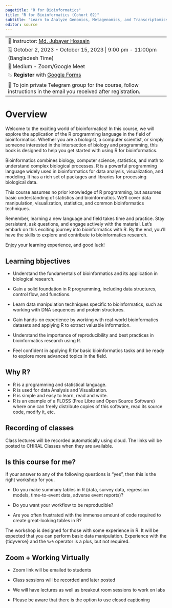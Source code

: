 ---
pagetitle: "R for Bioinformatics"
title: "R for Bioinformatics (Cohort 02)"
subtitle: "Learn to Analyze Genomics, Metagenomics, and Transcriptomics Data with R"
editor: source
---

------------------------------------------------------------------------
🧑 Instructor: [Md. Jubayer Hossain](https://hossainlab.github.io/)

🗓 October 2, 2023 - October 15, 2023 \| 9:00 pm - 11:00pm (Bangladesh Time)

🏨 Medium - Zoom/Google Meet

💥 **Register** with [Google Forms](https://forms.gle/ke8U9uYxXmtvsgtk7) 
<!-- **Registration**: *Closed* -->

<!-- 💥 **Registration Fee**: 1020 BDT (for students),1530BDT (for professionals) -->

📝 To join private Telegram group for the course, follow instructions in the email you received after registration.
------------------------------------------------------------------------

# Overview
Welcome to the exciting world of bioinformatics! In this course, we will explore the application of the R programming language in the field of bioinformatics. Whether you are a biologist, a computer scientist, or simply someone interested in the intersection of biology and programming, this book is designed to help you get started with using R for bioinformatics.

Bioinformatics combines biology, computer science, statistics, and math to understand complex biological processes. R is a powerful programming language widely used in bioinformatics for data analysis, visualization, and modeling. It has a rich set of packages and libraries for processing biological data.

This course assumes no prior knowledge of R programming, but assumes basic understanding of statistics and bioinformatics. We'll cover data manipulation, visualization, statistics, and common bioinformatics techniques.

Remember, learning a new language and field takes time and practice. Stay persistent, ask questions, and engage actively with the material. Let's embark on this exciting journey into bioinformatics with R. By the end, you'll have the skills to explore and contribute to bioinformatics research.

Enjoy your learning experience, and good luck!


## Learning bbjectives 
- Understand the fundamentals of bioinformatics and its application in biological research.

- Gain a solid foundation in R programming, including data structures, control flow, and functions.

- Learn data manipulation techniques specific to bioinformatics, such as working with DNA sequences and protein structures.

- Gain hands-on experience by working with real-world bioinformatics datasets and applying R to extract valuable information.

- Understand the importance of reproducibility and best practices in bioinformatics research using R.

- Feel confident in applying R for basic bioinformatics tasks and be ready to explore more advanced topics in the field.


## Why R?

-   R is a programming and statistical language.
-   R is used for data Analysis and Visualization.
-   R is simple and easy to learn, read and write.
-   R is an example of a FLOSS (Free Libre and Open Source Software) where one can freely distribute copies of this software, read its source code, modify it, etc.


## Recording of classes

Class lectures will be recorded automatically using cloud. The links will be posted to CHIRAL Classes when they are available.

## Is this course for me?

If your answer to any of the following questions is "yes", then this is the right workshop for you.

-   Do you make summary tables in R (data, survey data, regression models, time-to-event data, adverse event reports)?

-   Do you want your workflow to be reproducible?

-   Are you often frustrated with the immense amount of code required to create great-looking tables in R?

The workshop is designed for those with some experience in R. It will be expected that you can perform basic data manipulation. Experience with the {tidyverse} and the `%>%` operator is a plus, but not required.

## Zoom + Working Virtually

-   Zoom link will be emailed to students

-   Class sessions will be recorded and later posted

-   We will have lectures as well as breakout room sessions to work on labs

-   Please be aware that there is the option to use closed captioning






